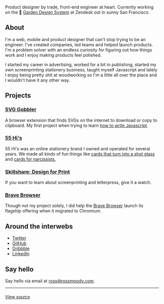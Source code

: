 
<Hand />
<ThemeSwitch />
<Intro />

Product designer by trade, front-end engineer at heart. Currently working on the 🌱 [Garden Design System](https://garden.zendesk.com/) at Zendesk out in sunny San Francisco.

## About

I'm a web, mobile and product designer that can't stop trying to be an engineer. I've created companies, led teams and helped launch products. I'm a problem solver with an endless curiosity for figuring out how things work and I enjoy making products feel polished.

I started my career in advertising, worked for a bit in publishing, started my own screenprinting stationery business, taught myself Javascript and lately I enjoy being pretty shit at woodworking so I'm a little all over the place and I wouldn't have it any other way.

## Projects

### [SVG Gobbler](https://chrome.google.com/webstore/detail/svg-gobbler/mpbmflcodadhgafbbakjeahpandgcbch)

A browser extension that finds SVGs on the internet to download or copy to clipboard. My first project when trying to learn [how to write Javascript](https://github.com/rossmoody/svg-gobbler).

### [55 Hi's](https://www.55his.com)

55 Hi's was an online stationery brand I owned and operated for several years. We made all kinds of fun things like [cards that turn into a shot glass](https://www.55his.com/collections/best-seller/products/shot-glass-card) and [cards for narcissists.](https://www.55his.com/collections/best-seller/products/narcissist-b-day)

### [Skillshare: Design for Print](https://www.skillshare.com/classes/Design-for-Print-Stand-Out-with-Specialty-Printing-Techniques/166642129/reviews?reviewsSort=highest-rated)

If you want to learn about screenprinting and letterpress, give it a watch.

### [Brave Browser](https://www.brave.com)

Though not my project solely, I did help the [Brave Browser](https://www.brave.com) launch its flagship offering when it migrated to Chromium.

## Around the interwebs

- [Twitter](https://twitter.com/_rossmoody)
- [GitHub](https://github.com/rossmoody)
- [Dribbble](https://dribbble.com/_rossmoody)
- [LinkedIn](https://linkedin.com/in/moodyrooster)

## Say hello

Say hello via email at [ross@rossmoody.com](mailto:fiftyfivehis@gmail.com).

---

###### [View source](https://github.com/rossmoody/rossmoody.com)
